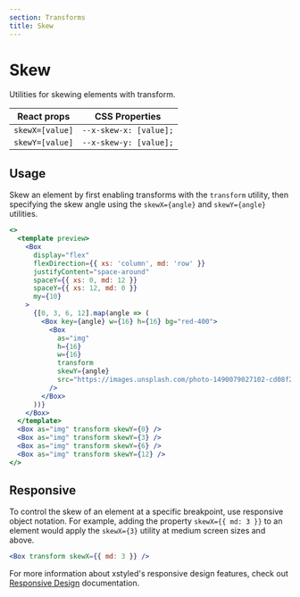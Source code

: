 ```yaml
---
section: Transforms
title: Skew
---
```


# Skew

Utilities for skewing elements with transform.

| React props     | CSS Properties         |
| --------------- | ---------------------- |
| `skewX=[value]` | `--x-skew-x: [value];` |
| `skewY=[value]` | `--x-skew-y: [value];` |

## Usage

Skew an element by first enabling transforms with the `transform` utility, then specifying the skew angle using the `skewX={angle}` and `skewY={angle}` utilities.

```jsx preview
<>
  <template preview>
    <Box
      display="flex"
      flexDirection={{ xs: 'column', md: 'row' }}
      justifyContent="space-around"
      spaceY={{ xs: 0, md: 12 }}
      spaceY={{ xs: 12, md: 0 }}
      my={10}
    >
      {[0, 3, 6, 12].map(angle => (
        <Box key={angle} w={16} h={16} bg="red-400">
          <Box
            as="img"
            h={16}
            w={16}
            transform
            skewY={angle}
            src="https://images.unsplash.com/photo-1490079027102-cd08f2308c73?ixlib=rb-1.2.1&ixid=MXwxMjA3fDB8MHxwaG90by1wYWdlfHx8fGVufDB8fHw%3D&auto=format&fit=crop&w=285&h=285&q=80"
          />
        </Box>
      ))}
    </Box>
  </template>
  <Box as="img" transform skewY={0} />
  <Box as="img" transform skewY={3} />
  <Box as="img" transform skewY={6} />
  <Box as="img" transform skewY={12} />
</>
```

## Responsive

To control the skew of an element at a specific breakpoint, use responsive object notation. For example, adding the property `skewX={{ md: 3 }}` to an element would apply the `skewX={3}` utility at medium screen sizes and above.

```jsx
<Box transform skewX={{ md: 3 }} />
```

For more information about xstyled's responsive design features, check out [Responsive Design](@TODO-link) documentation.
